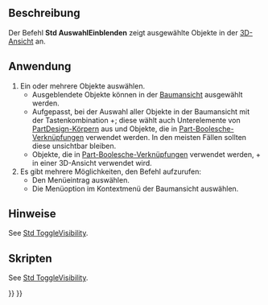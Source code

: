 <languages/>

{{Docnav/de
|[[Std_ToggleVisibility/de|SichtbarkeitUmschalten]]
|[[Std_HideSelection/de|AuswahlAusblenden]]
|[[Std_View_Menu/de|Std Menü Ansicht]]
|IconL=Std_ToggleVisibility.svg
|IconR=Std_HideSelection.svg
|IconC=Freecad.svg
}}

{{GuiCommand/de
|Name=Std ShowSelection
|Name/de=Std AuswahlEinblenden
|MenuLocation=Ansicht → Sichtbarkeit → Auswahl einblenden
|Workbenches=Alle
|SeeAlso=[[Std_ToggleVisibility/de|Std SichtbarkeitUmschalten]], [[Std_HideSelection/de|Std AuswahlAusblenden]], [[Std_ToggleObjects/de|Std ObjekteUmschalten]], [[Std_ShowObjects/de|Std ObjekteEinblenden]], [[Std_HideObjects/de|Std ObjekteAusblenden]]
}}

<span id="Description"></span>
==Beschreibung==

Der Befehl '''Std AuswahlEinblenden''' zeigt ausgewählte Objekte in der [[3D_view|3D-Ansicht]] an.

<span id="Usage"></span>
==Anwendung==

<div class="mw-translate-fuzzy">
# Ein oder mehrere Objekte auswählen.
#* Ausgeblendete Objekte können in der [[Tree_view/de|Baumansicht]] ausgewählt werden.
#* Aufgepasst, bei der Auswahl aller Objekte in der Baumansicht mit der Tastenkombination {{KEY|Ctrl}}+{{KEY|A}}; diese wählt auch Unterelemente von [[PartDesign_Body/de|PartDesign-Körpern]] aus und Objekte, die in [[Part_Boolean/de|Part-Boolesche-Verknüpfungen]] verwendet werden. In den meisten Fällen sollten diese unsichtbar bleiben.
#* Objekte, die in [[Part_Boolean/de|Part-Boolesche-Verknüpfungen]] verwendet werden, {{KEY|Ctrl}}+{{KEY|A}} in einer 3D-Ansicht verwendet wird.
# Es gibt mehrere Möglichkeiten, den Befehl aufzurufen:
#* Den Menüeintrag {{MenuCommand|Ansicht → Sichtbarkeit → [[Image:Std_ShowSelection.svg|16px]] Auswahl einblenden}} auswählen.
#* Die Menüoption {{MenuCommand|[[Image:Std_ShowSelection.svg|16px]] Auswahl einblenden}} im Kontextmenü der Baumansicht auswählen.
</div>

<span id="Notes"></span>
==Hinweise==

See [[Std_ToggleVisibility#Notes|Std ToggleVisibility]].

<span id="Scripting"></span>
==Skripten==

See [[Std_ToggleVisibility#Scripting|Std ToggleVisibility]].


{{Docnav/de
|[[Std_ToggleVisibility/de|SichtbarkeitUmschalten]]
|[[Std_HideSelection/de|AuswahlAusblenden]]
|[[Std_View_Menu/de|Std Menü Ansicht]]
|IconL=Std_ToggleVisibility.svg
|IconR=Std_HideSelection.svg
|IconC=Freecad.svg
}}

{{Std_Base_navi{{#translation:}}}}
{{Userdocnavi{{#translation:}}}}